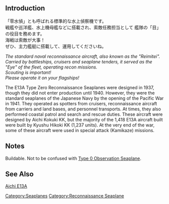 {{Template:Equipmentinfo
|name = Type 0 Recon Seaplane
|id = 25
|japanesename = 零式水上偵察機
|icon = {{Seaplane}}
|type = Recon Seaplane
|effect = {{Dive}}+1, {{AA}}+1, {{ASW}}+2, {{Hit}}+1, {{LOS}}+5
|radius = 7
|scrap = {{Fuel}}1, {{Ammo}}1, {{Bauxite}}2
|image = <gallery type="slideshow" widths="360px" position="center" hideaddbutton="true">
Slotitem 025.png
Equipment25-1.png
Equipment25-2.png
Equipment25-3.png
Equipment25-4.png
</gallery>
|CL = lime
|CA = lime
|CAV = lime
|BB = lime
|BBV = lime
|FASTBB = lime
|CLP = lime
|AO = lime
|AV = lime
|SSV = lime
|AS = lime}}

==Introduction==
「零水偵」とも呼ばれる標準的な水上偵察機です。<br>
戦艦や巡洋艦、水上機母艦などに搭載され、索敵任務担当として
艦隊の「目」の役目を務めます。<br>海戦は索敵が大事！<br>
ぜひ、主力艦艇に搭載して、運用してくださいね。

''The standard naval reconnaissance aircraft, also known as the "Reimitei".''<br>
''Carried by battleships, cruisers and seaplane tenders, it served as the "Eye" of the fleet, operating recon missions.''<br>
''Scouting is important!''<br>
''Please operate it on your flagships!''



The E13A Type Zero Reconnaissance Seaplanes were designed in 1937, though they did not enter production until 1940. However, they were the standard seaplanes of the Japanese Navy by the opening of the Pacific War in 1941. They operated as spotters from cruisers, reconnaissance aircraft from carriers and land bases, and personnel transports. At times, they also performed coastal patrol and search and rescue duties. These aircraft were designed by Aichi Kokuki KK, but the majority of the 1,418 E13A aircraft built were built by Kyushu Hikoki KK (1,237 units). At the very end of the war, some of these aircraft were used in special attack (Kamikaze) missions.

==Notes==
Buildable. Not to be confused with [[Type 0 Observation Seaplane]].
==See Also==
[[wikipedia:Aichi E13A|Aichi E13A]]
{{Equipmentlist}}
[[Category:Seaplanes]]
[[Category:Reconnaissance Seaplane]]